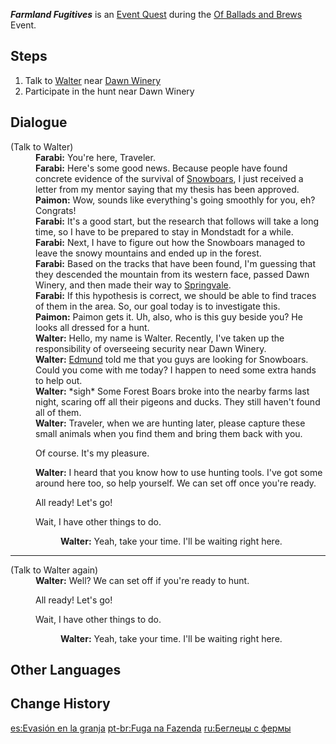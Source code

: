{{Quest Infobox
|id            = 73678
|image         = Event Quest Farmland Fugitives.png
|type          = World
|event_name    = Of Ballads and Brews
|requirement   = 
|characters    = Farabi; Paimon; Traveler; Walter
|startLocation = [[Dawn Winery]], [[Mondstadt]]
|region        = Mondstadt
|area          = Windwail Highland
|subarea       = Dawn Winery
|prev          = Secret Forest Shadow
|next          = Target: Master of the Snowy Peaks!
|rewards       = Adventurer's Experience*2;Wanderer's Advice*4
|otherRewards  = 
* Unlocks the ''Capture'' segment in the [[Of Ballads and Brews/Autumn Crisis|Autumn Crisis]] part of event
}}
'''''Farmland Fugitives''''' is an [[Event Quest]] during the [[Of Ballads and Brews]] Event.

==Steps==
# Talk to [[Walter]] near [[Dawn Winery]]
# Participate in the hunt near Dawn Winery

==Dialogue==
{{Quest Description|The area around the Dawn Winery has also been invaded by Forest Boars, and [[Farabi]], who is trying his best to look for Snowboar traces, seems to be poking around that same area today...}}
{{Dialogue Start}}
;(Talk to Walter)
:'''Farabi:''' You're here, Traveler.
:'''Farabi:''' Here's some good news. Because people have found concrete evidence of the survival of [[Snowboar]]s, I just received a letter from my mentor saying that my thesis has been approved.
:'''Paimon:''' Wow, sounds like everything's going smoothly for you, eh? Congrats!
:'''Farabi:''' It's a good start, but the research that follows will take a long time, so I have to be prepared to stay in Mondstadt for a while.
:'''Farabi:''' Next, I have to figure out how the Snowboars managed to leave the snowy mountains and ended up in the forest.
:'''Farabi:''' Based on the tracks that have been found, I'm guessing that they descended the mountain from its western face, passed Dawn Winery, and then made their way to [[Springvale]].
:'''Farabi:''' If this hypothesis is correct, we should be able to find traces of them in the area. So, our goal today is to investigate this.
:'''Paimon:''' Paimon gets it. Uh, also, who is this guy beside you? He looks all dressed for a hunt.
:'''Walter:''' Hello, my name is Walter. Recently, I've taken up the responsibility of overseeing security near Dawn Winery.
:'''Walter:''' [[Edmund]] told me that you guys are looking for Snowboars. Could you come with me today? I happen to need some extra hands to help out.
:'''Walter:''' *sigh* Some Forest Boars broke into the nearby farms last night, scaring off all their pigeons and ducks. They still haven't found all of them.
:'''Walter:''' Traveler, when we are hunting later, please capture these small animals when you find them and bring them back with you.
:{{DIcon}} Of course. It's my pleasure.
:'''Walter:''' I heard that you know how to use hunting tools. I've got some around here too, so help yourself. We can set off once you're ready.
:{{DIcon|Capture}} All ready! Let's go!
:{{DIcon}} Wait, I have other things to do.
::'''Walter:''' Yeah, take your time. I'll be waiting right here.
----
{{Quest Description|update|Help Walter and Farabi by participating in the hunt near Dawn Winery.}}

;(Talk to Walter again)
:'''Walter:''' Well? We can set off if you're ready to hunt.
:{{DIcon|Capture}} All ready! Let's go!
:{{DIcon}} Wait, I have other things to do.
::'''Walter:''' Yeah, take your time. I'll be waiting right here.
{{Dialogue End}}

==Other Languages==
{{Other Languages
|en      = Farmland Fugitives
|zhs     = 农园逸犯
|zhs_rm  = Nóngyuán Yìfàn
|zht     = 農園逸犯
|zht_rm  = Nóngyuán Yìfàn
|zh_tl   = Farm Fugitives
|ja      = 農園のお尋ね者
|ja_rm   = Nouen no Otazunemono
|ja_tl   = Farm Fugitives
|ko      = 농장 탈주범
|ko_tl   = Farm Absconder
|es      = Evasión en la granja
|es_tl   = Evasion in the Farm
|fr      = Fugitifs à la ferme
|fr_tl   = Fugitives in the Farm
|ru      = Беглецы с фермы
|ru_tl   = Fugitives from Farm
|th      = ผู้ลี้ภัยจากฟาร์ม
|th_rm   = 
|th_tl   = 
|vi      = Thủ Phạm Hoa Màu
|vi_tl   = 
|de      = Felder-Ausreißer
|de_tl   = Fields Fugatives
|id      = Buronan Para Petani
|id_tl   = The Farmers' Fugitive
|pt      = Fuga na Fazenda
|pt_tl   = Escape on the Farm
}}

==Change History==
{{Change History|3.1}}

[[es:Evasión en la granja]]
[[pt-br:Fuga na Fazenda]]
[[ru:Беглецы с фермы]]